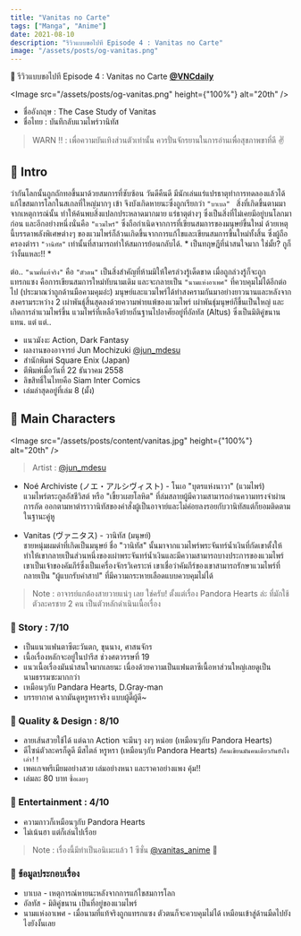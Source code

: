 ```yaml
---
title: "Vanitas no Carte"
tags: ["Manga", "Anime"]
date: 2021-08-10
description: "รีวิวแบบขอไปที Episode 4 : Vanitas no Carte"
image: "/assets/posts/og-vanitas.png"
---
```


📑 รีวิวแบบขอไปที Episode 4 : Vanitas no Carte [**@VNCdaily**](https://twitter.com/vncdaily?lang=en)

<Image
  src="/assets/posts/og-vanitas.png"
  height={"100%"}
  alt="20th"
/>

<Space h="sm" />

- ชื่ออังกฤษ : The Case Study of Vanitas
- ชื่อไทย : บันทึกลับแวมไพร์วานิทัส 

<Space h="sm" />

> WARN ‼️ : เพื่อความบันเทิงส่วนตัวเท่านั้น ควรปั่นจักรยานในการอ่านเพื่อสุขภาพขาที่ดี ✌️

<Space h="sm" />

## 📌 Intro

ว่ากันโลกนั้นถูกถักทอขึ้นมาด้วยสมการที่ซับซ้อน
วันดีคืนดี มีนักเล่นแร่แปรธาตุทำการทดลองแล้วได้แก้ไขสมการโลกในสเกลที่ใหญ่มากๆ เข้า จึงบังเกิดหายนะซึ่งถูกเรียกว่า `"บาเบล" `
สิ่งที่เกิดขึ้นตามมาจากเหตุการณ์นั้น ทำให้ค้นพบสิ่งแปลกประหลาดมากมาย แร่ธาตุต่างๆ ซึ่งเป็นสิ่งที่ไม่เคยมีอยู่บนโลกมาก่อน 
และอีกอย่างหนึ่งนั่นคือ `"แวมไพร์"` ซึ่งถือกำเนิดจากการที่เขียนสมการของมนุษย์ขึ้นใหม่ 
ด้วยเหตุนี้บรรดาพลังพิเศษต่างๆ ของแวมไพร์ก็ล้วนเกิดขึ้นจากการแก้ไขและเขียนสมการขึ้นใหม่ทั้งสิ้น 
ซึ่งผู้ถือครองตำรา `"วานิทัส"` เท่านั้นที่สามารถทำให้สมการย้อนกลับได้. * เป็นทฤษฎีที่น่าสนใจมาก ใช่มั้ย? กูก็ว่างั้นแหละ!! *

ต่อ.. `"นามที่แท้จริง"` คือ `"ตัวตน"` เป็นสิ่งสำคัญที่ห้ามมิให้ใครล่วงรู้เด็ดขาด เมื่อถูกล่วงรู้ก็จะถูกแทรกแซง คือการเขียนสมการใหม่ทับนามเดิม 
และจะกลายเป็น `"นามแห่งอาเพศ"` ที่ควบคุมไม่ได้อีกต่อไป (ประมาณว่าถูกด้านมือควมคุมอ่ะ) 
มนุษย์และแวมไพร์ได้ทำสงครามกันมาอย่างยาวนานและหลังจากสงครามระหว่าง 2 เผ่าพันธุ์สิ้นสุดลงด้วยความพ่ายแพ้ของแวมไพร์ 
เผ่าพันธุ์มนุษย์ก็ขึ้นเป็นใหญ่ และเกิดการล่าแวมไพร์ขึ้น แวมไพร์ที่เหลือจึงย้ายถิ่นฐานไปอาศัยอยู่ที่อัลทัส (Altus) ซึ่งเป็นมิติคู่ขนานแทน. แต่ แต่..

- แนวมังงะ Action, Dark Fantasy 
- ผลงานของอาจารย์ Jun Mochizuki [@jun_mdesu](https://twitter.com/jun_mdesu)
- สำนักพิมพ์ Square Enix (Japan)
- ตีพิมพ์เมื่อวันที่ 22 ธันวาคม 2558
- ลิขสิทธิ์ในไทยคือ Siam Inter Comics
- เล่มล่าสุดอยู่ที่เล่ม 8 (มั้ง)

<Space h="sm" />

## 📌 Main Characters

<Image
  src="/assets/posts/content/vanitas.jpg"
  height={"100%"}
  alt="20th"
/>

> Artist : [@jun_mdesu](https://twitter.com/jun_mdesu/status/1463156842142576651)

<Space h="xs" />

- Noé Archiviste (ノエ・アルシヴィスト) - โนเอ "บุตรแห่งนาวา" (แวมไพร์)  
แวมไพร์ตระกูลอัสชีวิสต์ หรือ "เขี้ยวเผยโลหิต" ที่ล่มสลายผู้มีความสามารถอ่านความทรงจำผ่านการกัด 
ออกตามหาตำราวานิทัสของคำสั่งผู้เป็นอาจาย์และไม่ค่อยลงรอยกับวานิทัสแต่ก็ยอมติดตามในฐานะคู่หู

- Vanitas (ヴァニタス) - วานิทัส (มนุษย์)  
ชายหนุ่มผมดำที่เกิดเป็นมนุษย์ ชื่อ "วานิทัส" นั้นมาจากแวมไพร์พระจันทร์น้ำเงินที่กัดเขาตั้งให้ 
ทำให้เขากลายเป็นส่วนหนึ่งของเผ่าพระจันทร์น้ำเงินและมีความสามารถบางประการของแวมไพร์ เขาเป็นเจ้าของคัมภีร์ซึ่งเป็นเครื่องจักรวิเคราะห์ 
เขาเชื่อว่าคัมภีร์ของเขาสามารถรักษาแวมไพร์ที่กลายเป็น "ผู้แบกรับคำสาป" ที่มีความกระหายเลือดแบบควบคุมไม่ได้

<Space h="xs" />

> Note : อาจารย์แกต้องสายวายแน่ๆ เลย ใช่ครับ! ตั้งแต่เรื่อง Pandora Hearts ล่ะ ที่มักใช้ตัวละครชาย 2 คน เป็นตัวหลักดำเนินเนื้อเรื่อง

<Space h="sm" />

### 📝 Story : 7/10

- เป็นแนวแฟนตาซีตะวันตก, ขุนนาง, ศาสนจักร
- เนื้อเรื่องหลักจะอยู่ในปารีส ช่วงศตวรรษที่ 19
- แนวเนื้อเรื่องมันน่าสนใจมากเลยนะ เนื่องด้วยความเป็นแฟนตาซีเนื้อหาส่วนใหญ่เลยดูเป็นนามธรรมซะมากกว่า
- เหมือนๆกับ Pandara Hearts, D.Gray-man
- บรรยากาศ ฉากมันดูหรูหราจริง แบบผู้ดี๊ผู้ดี~

### 📝 Quality & Design : 8/10

- ลายเส้นสวยใช้ได้ แต่ฉาก Action จะมึนๆ งงๆ หน่อย (เหมือนๆกับ Pandora Hearts)
- ดีไซน์ตัวละครก็ดูดี มีสไตล์ หรูหรา (เหมือนๆกับ Pandora Hearts) `ก็คนเขียนมันคนเดียวกันยังไงเล่า!!`
- เพคเกจพรีเมียมอย่างสวย เล่มอย่างหนา และราคาอย่างแพง คุ้ม!!  
- เล่มละ 80 บาท `ซื้อเลยๆ`

### 📝 Entertainment : 4/10

- ความกาวก็เหมือนๆกับ Pandora Hearts
- ไม่เน้นฮา แต่ก็เล่นไปเรื่อย

<Space h="xs" />

> Note : เรื่องนี้มีทำเป็นอนิเมะแล้ว 1 ซีซั่น [@vanitas_anime](https://twitter.com/vanitas_anime) 🎉

<Space h="sm" />

### 📝 ข้อมูลประกอบเรื่อง

- บาเบล - เหตุการณ์หายนะหลังจากการแก้ไขสมการโลก
- อัลทัส - มิติคู่ขนาน เป็นที่อยู่ของแวมไพร์
- นามแห่งอาเพศ - เมื่อนามที่แท้จริงถูกแทรกแซง ตัวตนก็จะควบคุมไม่ได้ เหมือนเข้าสู่ด้านมืดไปยังไงยังงั้นเลย

<Space h="md" />